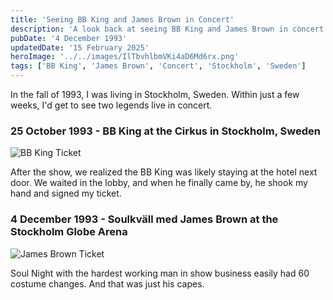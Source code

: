 ```yaml
---
title: 'Seeing BB King and James Brown in Concert'
description: 'A look back at seeing BB King and James Brown in concert in Stockholm, Sweden in 1993'
pubDate: '4 December 1993'
updatedDate: '15 February 2025'
heroImage: '../../images/IlTbvhlbmVKi4aD6Md6rx.png'
tags: ['BB King', 'James Brown', 'Concert', 'Stockholm', 'Sweden']
---
```



In the fall of 1993, I was living in Stockholm, Sweden. Within just a few weeks, I'd get to see two legends live in concert.

### 25 October 1993 - BB King at the Cirkus in Stockholm, Sweden

<Image src={image1} alt="BB King Ticket" />

After the show, we realized the BB King was likely staying at the hotel next door.
We waited in the lobby, and when he finally came by, he shook my hand and signed my ticket.

### 4 December 1993 - Soulkväll med James Brown at the Stockholm Globe Arena

<Image src={image2} alt="James Brown Ticket" />

Soul Night with the hardest working man in show business easily had 60 costume changes. And that was just his capes.
